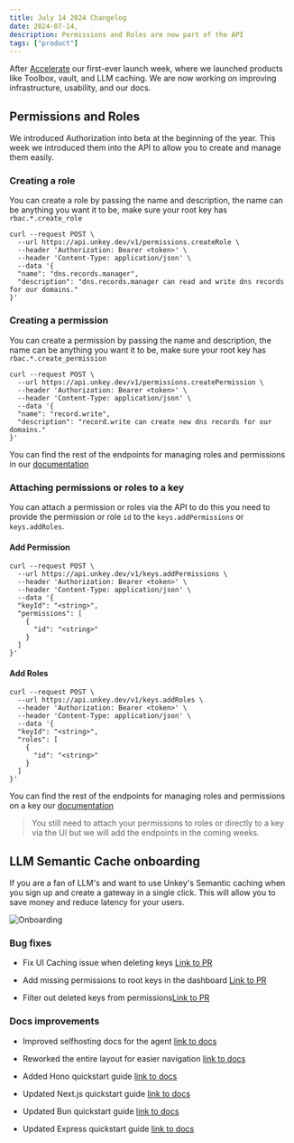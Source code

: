 ```yaml
---
title: July 14 2024 Changelog
date: 2024-07-14,
description: Permissions and Roles are now part of the API
tags: ["product"]
---
```


After [Accelerate](https://unkey.com/accelerate) our first-ever launch week, where we launched products like Toolbox, vault, and LLM caching. We are now working on improving infrastructure, usability, and our docs.

## Permissions and Roles

We introduced Authorization into beta at the beginning of the year. This week we introduced them into the API to allow you to create and manage them easily.

### Creating a role

You can create a role by passing the name and description, the name can be anything you want it to be, make sure your root key has `rbac.*.create_role`

```curl
curl --request POST \
  --url https://api.unkey.dev/v1/permissions.createRole \
  --header 'Authorization: Bearer <token>' \
  --header 'Content-Type: application/json' \
  --data '{
  "name": "dns.records.manager",
  "description": "dns.records.manager can read and write dns records for our domains."
}'
```

### Creating a permission

You can create a permission by passing the name and description, the name can be anything you want it to be, make sure your root key has `rbac.*.create_permission`

```curl
curl --request POST \
  --url https://api.unkey.dev/v1/permissions.createPermission \
  --header 'Authorization: Bearer <token>' \
  --header 'Content-Type: application/json' \
  --data '{
  "name": "record.write",
  "description": "record.write can create new dns records for our domains."
}'
```

You can find the rest of the endpoints for managing roles and permissions in our [documentation](https://www.unkey.com/docs/api-reference/permissions/create-role)

### Attaching permissions or roles to a key

You can attach a permission or roles via the API to do this you need to provide the permission or role `id` to the `keys.addPermissions` or `keys.addRoles`.

#### Add Permission

```curl
curl --request POST \
  --url https://api.unkey.dev/v1/keys.addPermissions \
  --header 'Authorization: Bearer <token>' \
  --header 'Content-Type: application/json' \
  --data '{
  "keyId": "<string>",
  "permissions": [
    {
      "id": "<string>"
    }
  ]
}'
```

#### Add Roles

```curl
curl --request POST \
  --url https://api.unkey.dev/v1/keys.addRoles \
  --header 'Authorization: Bearer <token>' \
  --header 'Content-Type: application/json' \
  --data '{
  "keyId": "<string>",
  "roles": [
    {
      "id": "<string>"
    }
  ]
}'
```

You can find the rest of the endpoints for managing roles and permissions on a key our [documentation](https://www.unkey.com/docs/api-reference/keys/add-permissions)



> You still need to attach your permissions to roles or directly to a key via the UI but we will add the endpoints in the coming weeks.

## LLM Semantic Cache onboarding

If you are a fan of LLM's and want to use Unkey's Semantic caching when you sign up and create a gateway in a single click. This will allow you to save money and reduce latency for your users.

![Onboarding](/images/changelog/2024-07-12/new-onboarding.png)


### Bug fixes

- Fix UI Caching issue when deleting keys [Link to PR](https://github.com/unkeyed/unkey/pull/1840)

- Add missing permissions to root keys in the dashboard [Link to PR](https://github.com/unkeyed/unkey/pull/1879)

- Filter out deleted keys from permissions[Link to PR](https://github.com/unkeyed/unkey/pull/1883/)

### Docs improvements

- Improved selfhosting docs for the agent [link to docs](https://www.unkey.com/docs/contributing/services/agent/profiling)

- Reworked the entire layout for easier navigation [link to docs](https://www.unkey.com/docs)

- Added Hono quickstart guide [link to docs](https://www.unkey.com/docs/quickstart/apis/hono)

- Updated Next.js quickstart guide [link to docs](https://www.unkey.com/docs/quickstart/apis/nextjs)

- Updated Bun quickstart guide [link to docs](https://www.unkey.com/docs/quickstart/apis/bun)

- Updated Express quickstart guide [link to docs](https://www.unkey.com/docs/quickstart/apis/express)
